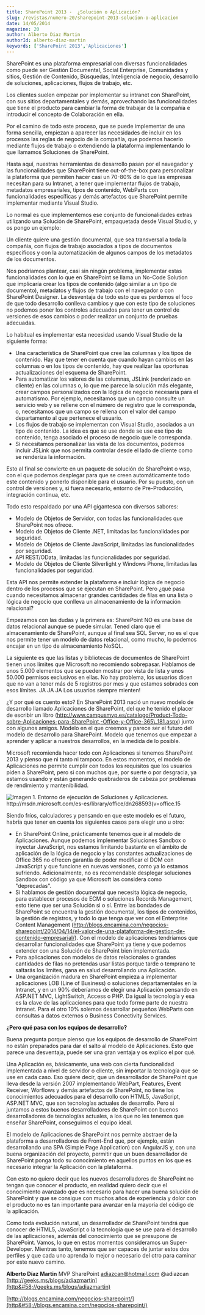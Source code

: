 ```yaml
---
title: SharePoint 2013 -  ¿Solución o Aplicación?
slug: /revistas/numero-20/sharepoint-2013-solucion-o-aplicacion
date: 14/05/2014
magazine: 20
author: Alberto Diaz Martin
authorId: alberto-diaz-martin
keywords: ['SharePoint 2013','Aplicaciones']
---
```






​SharePoint es una plataforma empresarial con diversas funcionalidades como puede ser Gestión Documental, Social Enterprise, Comunidades y sitios, Gestión de Contenido, Búsquedas, Inteligencia de negocio, desarrollo de soluciones, aplicaciones, flujos de trabajo, etc.

Los clientes suelen empezar por implementar su intranet con SharePoint, con sus sitios departamentales y demás, aprovechando las funcionalidades que tiene el producto para cambiar la forma de trabajar de la compañía e introducir el concepto de Colaboración en ella.

Por el camino de todo este proceso, que se puede implementar de una forma sencilla, empiezan a aparecer las necesidades de incluir en los procesos las reglas de negocio de la compañía, que podemos hacerlo mediante flujos de trabajo o extendiendo la plataforma implementando lo que llamamos Soluciones de SharePoint.

Hasta aquí, nuestras herramientas de desarrollo pasan por el navegador y las funcionalidades que SharePoint tiene out-of-the-box para personalizar la plataforma que permiten hacer casi un 70-80% de lo que las empresas necesitan para su Intranet, a tener que implementar flujos de trabajo, metadatos empresariales, tipos de contenido, WebParts con funcionalidades específicas y demás artefactos que SharePoint permite implementar mediante Visual Studio.

Lo normal es que implementemos ese conjunto de funcionalidades extras utilizando una Solución de SharePoint, empaquetada desde Visual Studio, y os pongo un ejemplo:

Un cliente quiere una gestión documental, que sea transversal a toda la compañía, con flujos de trabajo asociados a tipos de documentos específicos y con la automatización de algunos campos de los metadatos de los documentos.

Nos podríamos plantear, casi sin ningún problema, implementar estas funcionalidades con lo que en SharePoint se llama un No-Code Solution que implicaría crear los tipos de contenido (algo similar a un tipo de documento), metadatos y flujos de trabajo con el navegador o con SharePoint Designer. La desventaja de todo esto que es perdemos el foco de que todo desarrollo conlleva cambios y que con este tipo de soluciones no podemos poner los controles adecuados para tener un control de versiones de esos cambios o poder realizar un conjunto de pruebas adecuadas.

Lo habitual es implementar esta necesidad usando Visual Studio de la siguiente forma:

- Una característica de SharePoint que cree las columnas y los tipos de contenido. Hay que tener en cuenta que cuando hayan cambios en las columnas o en los tipos de contenido, hay que realizar las oportunas actualizaciones del esquema de SharePoint.
- Para automatizar los valores de las columnas, JSLink (renderizado en cliente) en las columnas o, lo que me parece la solución más elegante, crear campos personalizados con la lógica de negocio necesaria para el automatismo. Por ejemplo, necesitamos que un campo consulte un servicio web y se rellene con el número de registro que le corresponda, o, necesitamos que un campo se rellena con el valor del campo departamento al que pertenece el usuario.
- Los flujos de trabajo se implementan con Visual Studio, asociados a un tipo de contenido. La idea es que se use donde se use ese tipo de contenido, tenga asociado el proceso de negocio que le corresponda.
- Si necesitamos personalizar las vista de los documentos, podemos incluir JSLink que nos permita controlar desde el lado de cliente como se renderiza la información.


Esto al final se convierte en un paquete de solución de SharePoint o wsp, con el que podemos desplegar para que se creen automáticamente todo este contenido y ponerlo disponible para el usuario. Por su puesto, con un control de versiones y, si fuera necesario, entorno de Pre-Producción, integración continua, etc.

Todo esto respaldado por una API gigantesca con diversos sabores:

- Modelo de Objetos de Servidor, con todas las funcionalidades que SharePoint nos ofrece.
- Modelo de Objetos de Cliente .NET, limitadas las funcionalidades por seguridad.
- Modelo de Objetos de Cliente JavaScript, limitadas las funcionalidades por seguridad.
- API REST/OData, limitadas las funcionalidades por seguridad.
- Modelo de Objetos de Cliente Silverlight y Windows Phone, limitadas las funcionalidades por seguridad.


Esta API nos permite extender la plataforma e incluir lógica de negocio dentro de los procesos que se ejecutan en SharePoint. Pero ¿qué pasa cuando necesitamos almacenar grandes cantidades de filas en una lista o lógica de negocio que conlleva un almacenamiento de la información relacional?

Empezamos con las dudas y la primera es: SharePoint NO es una base de datos relacional aunque se puede simular. Tened claro que el almacenamiento de SharePoint, aunque al final sea SQL Server, no es el que nos permite tener un modelo de datos relacional, como mucho, lo podemos encajar en un tipo de almacenamiento NoSQL.

La siguiente es que las listas y bibliotecas de documentos de SharePoint tienen unos límites que Microsoft no recomiendo sobrepasar. Hablamos de unos 5.000 elementos que se pueden mostrar por vista de lista y unos 50.000 permisos exclusivos en ellas. No hay problema, los usuarios dicen que no van a tener más de 5 registros por mes y que estamos sobrados con esos límites. JA JA JA Los usuarios siempre mienten!

¿Y por qué os cuento esto? En SharePoint 2013 nació un nuevo modelo de desarrollo llamado Aplicaciones de SharePoint, del que he tenido el placer de escribir un libro (http://www.campusmvp.es/catalogo/Product-Todo-sobre-Aplicaciones-para-SharePoint,-Office-y-Office-365\_181.aspx) junto con algunos amigos. Modelo en el que creemos y parece ser el futuro del modelo de desarrollo para SharePoint. Modelo que tenemos que empezar a aprender y aplicar a nuestros desarrollos, en la medida de lo posible.

Microsoft recomienda hacer todo con Aplicaciones si tenemos SharePoint 2013 y pienso que ni tanto ni tampoco. En estos momentos, el modelo de Aplicaciones no permite cumplir con todos los requisitos que los usuarios piden a SharePoint, pero si con muchos que, por suerte o por desgracia, ya estamos usando y están generando quebraderos de cabeza por problemas de rendimiento y mantenibilidad.

![Imagen 1. Entorno de ejecución de Soluciones y Aplicaciones. http&#58;//msdn.microsoft.com/es-es/library/office/dn268593(v=office.15](../../../images/numero20/sharepoint-2013-solucion-o-aplicacion/imagen1.png)

Siendo fríos, calculadores y pensando en que este modelo es el futuro, habría que tener en cuenta los siguientes casos para elegir uno u otro:

- En SharePoint Online, prácticamente tenemos que ir al modelo de Aplicaciones. Aunque podemos implementar Soluciones Sandbox o inyectar JavaScript, nos estamos limitando bastante en el ámbito de aplicación de la lógica de negocio y las constantes actualizaciones de Office 365 no ofrecen garantía de poder modificar el DOM con JavaScript y que funcione en nuevas versiones, como ya lo estamos sufriendo. Adicionalmente, no es recomendable desplegar soluciones Sandbox con código ya que Microsoft las considera como "deprecadas".
- Si hablamos de gestión documental que necesita lógica de negocio, para establecer procesos de ECM o soluciones Records Management, esto tiene que ser una Solución si o sí. Entre las bondades de SharePoint se encuentra la gestión documental, los tipos de contenidos, la gestión de registros, y todo lo que tenga que ver con el Enterprise Content Management (http://blogs.encamina.com/negocios-sharepoint/2014/04/14/el-valor-de-una-plataforma-de-gestion-de-contenido-empresarial/). Con el modelo de aplicaciones tendríamos que desarrollar funcionalidades que SharePoint ya tiene y que podemos extender con una Solución de SharePoint bien implementada.
- Para aplicaciones con modelos de datos relacionales o grandes cantidades de filas no pretendas usar listas porque tarde o temprano te saltarás los límites, gana en salud desarrollando una Aplicación.
- Una organización madura en SharePoint empieza a implementar aplicaciones LOB (Line of Business) o soluciones departamentales en la Intranet, y en un 90% deberíamos de elegir una Aplicación pensando en ASP.NET MVC, LightSwitch, Access o PHP. Da igual la tecnología y esa es la clave de las aplicaciones para que todo forme parte de nuestra Intranet. Para el otro 10% solemos desarrollar pequeños WebParts con consultas a datos externos o Business Conectivity Services.


**¿Pero qué pasa con los equipos de desarrollo?**

Buena pregunta porque pienso que los equipos de desarrollo de SharePoint no están preparados para dar el salto al modelo de Aplicaciones. Esto que parece una desventaja, puede ser una gran ventaja y os explico el por qué.

Una Aplicación es, básicamente, una web con cierta funcionalidad implementada a nivel de servidor o cliente, sin importar la tecnología que se use en cada caso. Eso quiere decir, que un desarrollador de SharePoint que lleva desde la versión 2007 implementando WebPart, Features, Event Receiver, Worflows y demás artefactos de SharePoint, no tiene los conocimientos adecuados para el desarrollo con HTML5, JavaScript, ASP.NET MVC, que son tecnologías actuales de desarrollo. Pero si juntamos a estos buenos desarrolladores de SharePoint con buenos desarrolladores de tecnologías actuales, a los que no les tenemos que enseñar SharePoint, conseguimos el equipo ideal.

El modelo de Aplicaciones de SharePoint nos permite abstraer de la plataforma a desarrolladores de Front-End que, por ejemplo, están desarrollando una SPA (Simple Page Application) con AngularJS y, con una buena organización del proyecto, permitir que un buen desarrollador de SharePoint ponga todo su conocimiento en aquellos puntos en los que es necesario integrar la Aplicación con la plataforma.

Con esto no quiero decir que los nuevos desarrolladores de SharePoint no tengan que conocer el producto, en realidad quiero decir que el conocimiento avanzado que es necesario para hacer una buena solución de SharePoint y que se consigue con muchos años de experiencia y dolor con el producto no es tan importante para avanzar en la mayoría del código de la aplicación.

Como toda evolución natural, un desarrollador de SharePoint tendrá que conocer de HTML5, JavaScript o la tecnología que se use para el desarrollo de las aplicaciones, además del conocimiento que se presupone de SharePoint. Vamos, lo que en estos momentos consideramos un Super-Developer. Mientras tanto, tenemos que ser capaces de juntar estos dos perfiles y que cada uno aprenda lo mejor o necesario del otro para caminar por este nuevo camino.



**Alberto Díaz Martin**
 MVP SharePoint
 [adiazcan@hotmail.com](mailto&#58;adiazcan@hotmail.com) 
 @adiazcan
 [http://geeks.ms/blogs/adiazmartin](http&#58;//geeks.ms/blogs/adiazmartin)

[http://blogs.encamina.com/negocios-sharepoint/](http&#58;//blogs.encamina.com/negocios-sharepoint/)

